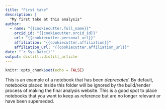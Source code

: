 ```yaml
---
title: "First take"
description: |
  "My first take at this analysis"
author:
  - name: "{{cookiecutter.full_name}}"
    orcid_id: "{{cookiecutter.orcid_id}}"
    url: "{{cookiecutter.personal_url}}"
    affiliation: "{{cookiecutter.affiliation}}"
    affiliation_url: "{{cookiecutter.affiliation_url}}"
date: "`r Sys.Date()`"
output: distill::distill_article
---
```


```r
knitr::opts_chunk$set(echo = FALSE)
```

This is an example of a notebook that has been _deprecated_. By default, notebooks placed inside this folder will be ignored by the build/render process of making the final analysis website. This is a good spot to place notebooks that you want to keep as reference but are no longer relevant or have been superseded.